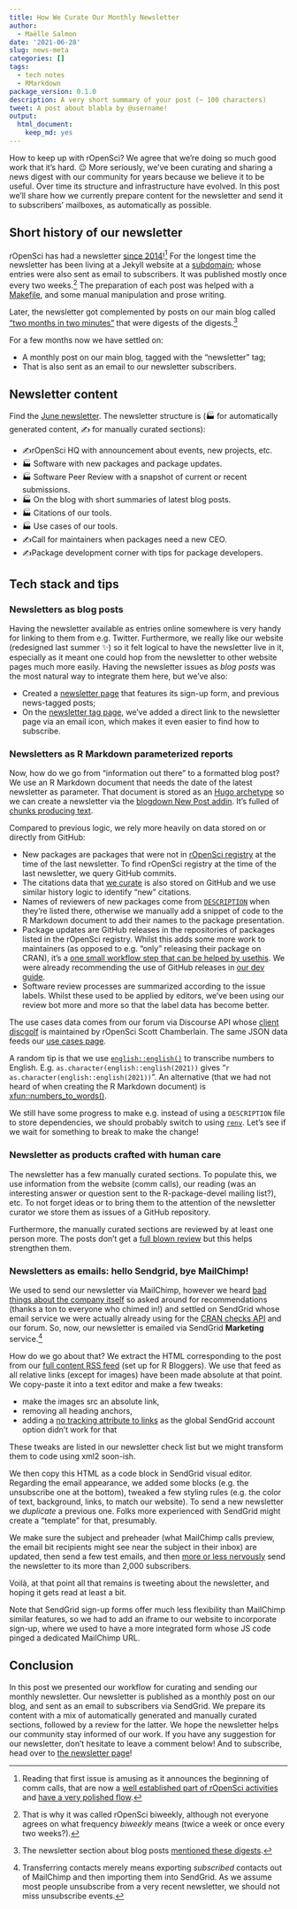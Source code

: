 ```yaml
---
title: How We Curate Our Monthly Newsletter
author:
  - Maëlle Salmon
date: '2021-06-28'
slug: news-meta
categories: []
tags:
  - tech notes
  - RMarkdown
package_version: 0.1.0
description: A very short summary of your post (~ 100 characters)
tweet: A post about blabla by @username!
output:
  html_document:
    keep_md: yes
---
```


How to keep up with rOpenSci? 
We agree that we're doing so much good work that it's hard. 😉
More seriously, we've been curating and sharing a news digest with our community for years because we believe it to be useful.
Over time its structure and infrastructure have evolved.
In this post we'll share how we currently prepare content for the newsletter and send it to subscribers' mailboxes, as automatically as possible.

## Short history of our newsletter

rOpenSci has had a newsletter [since 2014](https://news.ropensci.org/update-2014-12-15/)![^commcalls]
For the longest time the newsletter has been living at a Jekyll website at a [subdomain](https://news.ropensci.org); whose entries were also sent as email to subscribers.
It was published mostly once every two weeks.[^once]
The preparation of each post was helped with a [Makefile](https://github.com/ropensci/biweekly), and some manual manipulation and prose writing.

Later, the newsletter got complemented by posts on our main blog called ["two months in two minutes"](/blog/2020/12/18/news-dec2020/) that were digests of the digests.[^digest]

For a few months now we have settled on:

* A monthly post on our main blog, tagged with the "newsletter" tag;
* That is also sent as an email to our newsletter subscribers.

## Newsletter content

Find the [June newsletter](/blog/2021/06/21/ropensci-news-digest-june-2021/).
The newsletter structure is (🏭 for automatically generated content, ✍️ for manually curated sections):

* ✍️rOpenSci HQ with announcement about events, new projects, etc.
* 🏭 Software with new packages and package updates.
* 🏭 Software Peer Review with a snapshot of current or recent submissions.
* 🏭 On the blog with short summaries of latest blog posts.
* 🏭 Citations of our tools.
* 🏭 Use cases of our tools.
* ✍️Call for maintainers when packages need a new CEO.
* ✍️Package development corner with tips for package developers.

## Tech stack and tips

### Newsletters as blog posts

Having the newsletter available as entries online somewhere is very handy for linking to them from e.g. Twitter.
Furthermore, we really like our website (redesigned last summer ✨) so it felt logical to have the newsletter live in it, especially as it meant one could hop from the newsletter to other website pages much more easily.
Having the newsletter issues as _blog posts_ was the most natural way to integrate them here, but we've also:

* Created a [newsletter page](/news/) that features its sign-up form, and previous news-tagged posts;
* On the [newsletter tag page](/tags/newsletter), we've added a direct link to the newsletter page via an email icon, which makes it even easier to find how to subscribe.

### Newsletters as R Markdown parameterized reports

Now, how do we go from "information out there" to a formatted blog post? 
We use an R Markdown document that needs the date of the latest newsletter as parameter.
That document is stored as an [Hugo archetype](https://github.com/ropensci/roweb3/tree/master/archetypes/newsletter) so we can create a newsletter via the [blogdown New Post addin](/blog/2020/04/23/rmd-learnings/#hugo-archetypes-and-blogdown-new-post-addin).
It's fulled of [chunks producing text](https://bookdown.org/yihui/rmarkdown-cookbook/verbatim-code-chunks.html).

Compared to previous logic, we rely more heavily on data stored on or directly from GitHub:

* New packages are packages that were not in [rOpenSci registry](https://github.com/ropensci/roregistry) at the time of the last newsletter. To find rOpenSci registry at the time of the last newsletter, we query GitHub commits.
* The citations data that [we curate](/blog/2021/02/16/package-citation/#how-ropensci-tracks-package-usage) is also stored on GitHub and we use similar history logic to identify "new" citations. 
* Names of reviewers of new packages come from [`DESCRIPTION`](/blog/2018/03/16/thanking-reviewers-in-metadata/) when they're listed there, otherwise we manually add a snippet of code to the R Markdown document to add their names to the package presentation.
* Package updates are GitHub releases in the repositories of packages listed in the rOpenSci registry. Whilst this adds some more work to maintainers (as opposed to e.g. "only" releasing their package on CRAN), it's a [one small workflow step that can be helped by usethis](https://github.com/ropensci/skimr/issues/653#issuecomment-800475302). We were already recommending the use of GitHub releases in [our dev guide](https://devguide.ropensci.org/releasing.html). 
* Software review processes are summarized according to the issue labels. Whilst these used to be applied by editors, we've been using our review bot more and more so that the label data has become better.

The use cases data comes from our forum via Discourse API whose [client discgolf](https://github.com/sckott/discgolf) is maintained by rOpenSci Scott Chamberlain.
The same JSON data feeds our [use cases page](/use-cases).

A random tip is that we use [`english::english()`](https://cran.r-project.org/web/packages/english/index.html) to transcribe numbers to English.
E.g. `as.character(english::english(2021))` gives "`r as.character(english::english(2021))`".
An alternative (that we had not heard of when creating the R Markdown document) is [xfun::numbers_to_words()](https://twitter.com/rfunctionaday/status/1392722522651639808).

We still have some progress to make e.g. instead of using a `DESCRIPTION` file to store dependencies, we should probably switch to using [`renv`](https://rstudio.github.io/renv/articles/renv.html).
Let's see if we wait for something to break to make the change!

### Newsletter as products crafted with human care

The newsletter has a few manually curated sections.
To populate this, we use information from the website (comm calls), our reading (was an interesting answer or question sent to the R-package-devel mailing list?), etc.
To not forget ideas or to bring them to the attention of the newsletter curator we store them as issues of a GitHub repository.

Furthermore, the manually curated sections are reviewed by at least one person more.
The posts don't get a [full blown review](https://blogguide.ropensci.org/) but this helps strengthen them.

### Newsletters as emails: hello Sendgrid, bye MailChimp!

We used to send our newsletter via MailChimp, however we heard [bad things about the company itself](https://www.businessinsider.fr/us/inside-mailchimp-mass-exodus-women-people-color-ben-chestnut-2021-3) so asked around for recommendations (thanks a ton to everyone who chimed in!) and settled on SendGrid whose email service we were actually already using for the [CRAN checks API](https://blog.r-hub.io/2019/06/10/cran-checks-api/) and our forum.
So, now, our newsletter is emailed via SendGrid **Marketing** service.[^transfer]

How do we go about that?
We extract the HTML corresponding to the post from our [full content RSS feed](/rbloggers/index.xml) (set up for R Bloggers).
We use that feed as all relative links (except for images) have been made absolute at that point.
We copy-paste it into a text editor and make a few tweaks:

* make the images src an absolute link,
* removing all heading anchors, 
* adding a [no tracking attribute to links](https://community.auth0.com/t/howto-disable-sendgrids-click-tracking-feature-in-an-auth0-email-template/22958) as the global SendGrid account option didn't work for that

These tweaks are listed in our newsletter check list but we might transform them to code using xml2 soon-ish. 

We then copy this HTML as a code block in SendGrid visual editor.
Regarding the email appearance, we added some blocks (e.g. the unsubscribe one at the bottom), tweaked a few styling rules (e.g. the color of text, background, links, to match our website).
To send a new newsletter we _duplicate_ a previous one. 
Folks more experienced with SendGrid might create a "template" for that, presumably.

We make sure the subject and preheader (what MailChimp calls preview, the email bit recipients might see near the subject in their inbox) are updated, then send a few test emails, and then [more or less nervously](http://veekaybee.github.io/2021/06/20/the-ritual-of-the-deploy/) send the newsletter to its more than 2,000 subscribers.

Voilà, at that point all that remains is tweeting about the newsletter, and hoping it gets read at least a bit.

Note that SendGrid sign-up forms offer much less flexibility than MailChimp similar features, so we had to add an iframe to our website to incorporate sign-up, where we used to have a more integrated form whose JS code pinged a dedicated MailChimp URL.

## Conclusion

In this post we presented our workflow for curating and sending our monthly newsletter.
Our newsletter is published as a monthly post on our blog, and sent as an email to subscribers via SendGrid.
We prepare its content with a mix of automatically generated and manually curated sections, followed by a review for the latter.
We hope the newsletter helps our community stay informed of our work.
If you have any suggestion for our newsletter, don't hesitate to leave a comment below!
And to subscribe, head over to [the newsletter page](/news)!

[^commcalls]: Reading that first issue is amusing as it announces the beginning of comm calls, that are now a [well established part of rOpenSci activities](/commcalls) and [have a very polished flow](/blog/2021/02/02/ropensci-community-calls/).
[^once]: That is why it was called rOpenSci biweekly, although not everyone agrees on what frequency _biweekly_ means (twice a week or once every two weeks?).
[^digest]: The newsletter section about blog posts [mentioned these digests](https://news.ropensci.org/2019-06-24/#on-the-blog).
[^transfer]: Transferring contacts merely means exporting _subscribed_ contacts out of MailChimp and then importing them into SendGrid. As we assume most people unsubscribe from a very recent newsletter, we should not miss unsubscribe events. 